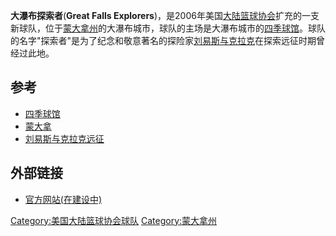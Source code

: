 {{CBA team 
| color1        = white
| color2        = #151B8D
| logo          = Great_Falls_Explorers_logo.jpg
| pixels        = 150px
| 建队时间       = 2006年
| 联赛        = [[大陆篮球协会|CBA]] 2006年-至今
| 球队历史       = 大瀑布探索者 2006年-至今
| 球馆         = [[四季球馆|四季球馆]] 2006年-至今
| 所在地          = [[蒙大拿|蒙大拿]], 大瀑布城
| 球队颜色        = Blue & White
| 拥有人         = [[Apex_Sportstainment,_LLC|Apex Sportstainment, LLC]]
| 教练         = [[Steve_Aggers|Steve Aggers]]
| 总冠军        = 0
| 联盟冠军        = 0
| cheerleaders  = 
| dancers       = 
| mascot        = 
}}

'''大瀑布探索者'''('''Great Falls Explorers''')，是2006年美国[[大陆篮球协会|大陆篮球协会]]扩充的一支新球队，位于[[蒙大拿州|蒙大拿州]]的大瀑布城市，球队的主场是大瀑布城市的[[四季球馆|四季球馆]]。球队的名字"探索者"是为了纪念和敬意著名的探险家[[刘易斯与克拉克远征|刘易斯与克拉克]]在探索远征时期曾经过此地。

==参考==
*[[四季球馆|四季球馆]]
*[[蒙大拿|蒙大拿]]
*[[刘易斯与克拉克远征|刘易斯与克拉克远征]]

==外部链接==
*[https://web.archive.org/web/20061128204559/http://www.greatfallsexplorers.com/ 官方网站(在建设中)]












{{大陆篮球协会}}

[[Category:美国大陆篮球协会球队|Category:美国大陆篮球协会球队]]
[[Category:蒙大拿州|Category:蒙大拿州]]